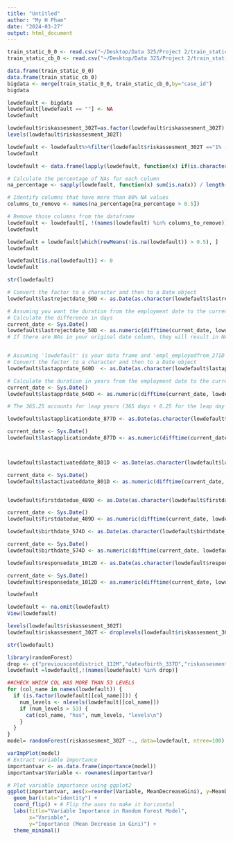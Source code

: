 ```yaml
---
title: "Untitled"
author: "My H Pham"
date: "2024-03-27"
output: html_document
---
```


```r
train_static_0_0 <- read.csv("~/Desktop/Data 325/Project 2/train_static_0_0.csv")
train_static_cb_0 <- read.csv("~/Desktop/Data 325/Project 2/train_static_cb_0.csv")
```

```r
data.frame(train_static_0_0)
data.frame(train_static_cb_0)
bigdata <- merge(train_static_0_0, train_static_cb_0,by="case_id")
bigdata
```

```r
lowdefault <- bigdata
lowdefault[lowdefault == ""] <- NA  
lowdefault
```
```r
lowdefault$riskassesment_302T=as.factor(lowdefault$riskassesment_302T)
levels(lowdefault$riskassesment_302T)
```

```r
lowdefault <- lowdefault%>%filter(lowdefault$riskassesment_302T =="1% - 1%" |lowdefault$riskassesment_302T =="2% - 2%"| lowdefault$riskassesment_302T =="2% - 3%" |lowdefault$riskassesment_302T =="3% - 4%"| lowdefault$riskassesment_302T =="4% - 6%"|lowdefault$riskassesment_302T =="6% - 8%"|lowdefault$riskassesment_302T =="8% - 11%"| lowdefault$riskassesment_302T =="11% - 15%"|lowdefault$riskassesment_302T =="15% - 19%")
lowdefault
```
```r
lowdefault <- data.frame(lapply(lowdefault, function(x) if(is.character(x)) factor(x) else x))

# Calculate the percentage of NAs for each column
na_percentage <- sapply(lowdefault, function(x) sum(is.na(x)) / length(x))

# Identify columns that have more than 80% NA values
columns_to_remove <- names(na_percentage[na_percentage > 0.5])

# Remove those columns from the dataframe
lowdefault <- lowdefault[, !(names(lowdefault) %in% columns_to_remove)]
lowdefault
```

```r
lowdefault = lowdefault[which(rowMeans(!is.na(lowdefault)) > 0.5), ]
lowdefault
```

```r
lowdefault[is.na(lowdefault)] <- 0
lowdefault
```
```r
str(lowdefault)
```
```r
# Convert the factor to a character and then to a Date object
lowdefault$lastrejectdate_50D <- as.Date(as.character(lowdefault$lastrejectdate_50D), format="%Y-%m-%d")

# Assuming you want the duration from the employment date to the current date
# Calculate the difference in days
current_date <- Sys.Date()
lowdefault$lastrejectdate_50D <- as.numeric(difftime(current_date, lowdefault$lastrejectdate_50D, units = "days")) / 365.25
# If there are NAs in your original date column, they will result in NAs in the duration column as well


# Assuming 'lowdefault' is your data frame and 'empl_employedfrom_271D' is your date factor column
# Convert the factor to a character and then to a Date object
lowdefault$lastapprdate_640D  <- as.Date(as.character(lowdefault$lastapprdate_640D ), format="%Y-%m-%d")

# Calculate the duration in years from the employment date to the current date
current_date <- Sys.Date()
lowdefault$lastapprdate_640D <- as.numeric(difftime(current_date, lowdefault$lastapprdate_640D , units = "days")) / 365.25

# The 365.25 accounts for leap years (365 days + 0.25 for the leap day every four years)

lowdefault$lastapplicationdate_877D <- as.Date(as.character(lowdefault$lastapplicationdate_877D), format="%Y-%m-%d")

current_date <- Sys.Date()
lowdefault$lastapplicationdate_877D <- as.numeric(difftime(current_date, lowdefault$lastapplicationdate_877D, units = "days")) / 365.25



lowdefault$lastactivateddate_801D <- as.Date(as.character(lowdefault$lastactivateddate_801D), format="%Y-%m-%d")

current_date <- Sys.Date()
lowdefault$lastactivateddate_801D <- as.numeric(difftime(current_date, lowdefault$lastactivateddate_801D, units = "days")) / 365.25


lowdefault$firstdatedue_489D <- as.Date(as.character(lowdefault$firstdatedue_489D), format="%Y-%m-%d")

current_date <- Sys.Date()
lowdefault$firstdatedue_489D <- as.numeric(difftime(current_date, lowdefault$firstdatedue_489D, units = "days")) / 365.25

lowdefault$birthdate_574D <- as.Date(as.character(lowdefault$birthdate_574D), format="%Y-%m-%d")

current_date <- Sys.Date()
lowdefault$birthdate_574D <- as.numeric(difftime(current_date, lowdefault$birthdate_574D, units = "days")) / 365.25

lowdefault$responsedate_1012D <- as.Date(as.character(lowdefault$responsedate_1012D), format="%Y-%m-%d")

current_date <- Sys.Date()
lowdefault$responsedate_1012D <- as.numeric(difftime(current_date, lowdefault$responsedate_1012D, units = "days")) / 365.25
```

```r
lowdefault
```
```r
lowdefault <- na.omit(lowdefault)
View(lowdefault)
```

```r
levels(lowdefault$riskassesment_302T)
lowdefault$riskassesment_302T <- droplevels(lowdefault$riskassesment_302T)
```
```r
str(lowdefault)
```

```r
library(randomForest)
drop <- c("previouscontdistrict_112M","dateofbirth_337D","riskassesment_940T","case_id","numberofqueries_373L" )
lowdefault =lowdefault[,!(names(lowdefault) %in% drop)]

##CHECK WHICH COL HAS MORE THAN 53 LEVELS
for (col_name in names(lowdefault)) {
  if (is.factor(lowdefault[[col_name]])) {
    num_levels <- nlevels(lowdefault[[col_name]])
    if (num_levels > 53) {
      cat(col_name, "has", num_levels, "levels\n")
    }
  }
}
model= randomForest(riskassesment_302T ~., data=lowdefault, ntree=100)

varImpPlot(model)
# Extract variable importance
importantvar <- as.data.frame(importance(model))
importantvar$Variable <- rownames(importantvar)

# Plot variable importance using ggplot2
ggplot(importantvar, aes(x=reorder(Variable, MeanDecreaseGini), y=MeanDecreaseGini)) +
  geom_bar(stat="identity") +
  coord_flip() + # Flip the axes to make it horizontal
  labs(title="Variable Importance in Random Forest Model",
       x="Variable",
       y="Importance (Mean Decrease in Gini)") +
  theme_minimal()
```



